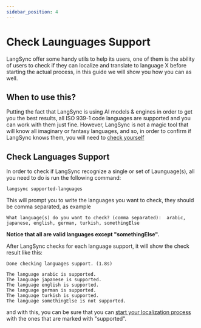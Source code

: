 ```yaml
---
sidebar_position: 4
---
```


# Check Launguages Support

LangSync offer some handy utils to help its users, one of them is the ability of users to check if they can localize and translate to language X before starting the actual process, in this guide we will show you how you can as well.

## When to use this?

Putting the fact that LangSync is using AI models & engines in order to get you the best results, all ISO 939-1 code languages are supported and you can work with them just fine. However, LangSync is not a magic tool that will know all imaginary or fantasy languages, and so, in order to confirm if LangSync knows them, you will need to [check yourself](#check-languages-support)

## Check Languages Support

In order to check if LangSync recognize a single or set of Launguage(s), all you need to do is run the following command:

```langsync
langsync supported-languages
```

This will prompt you to write the languages you want to check, they should be comma separated, as example

```langsync
What language(s) do you want to check? (comma separated):  arabic, japanese, english, german, turkish, somethingElse
```

**Notice that all are valid languages except "somethingElse".**

After LangSync checks for each language support, it will show the check result like this:

```langsync
Done checking languages support. (1.8s)

The language arabic is supported.
The language japanese is supported.
The language english is supported.
The language german is supported.
The language turkish is supported.
The language somethingElse is not supported.
```

and with this, you can be sure that you can [start your localization process](./start-tranlations) with the ones that are marked with "supported".
